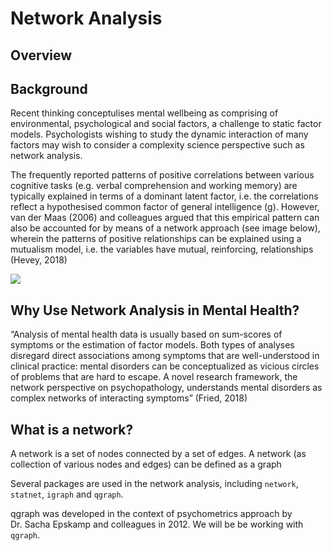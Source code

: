 # Network Analysis

## Overview

## Background

Recent thinking conceptulises mental wellbeing as comprising of environmental, psychological and social factors, a challenge to static factor models. Psychologists wishing to study the dynamic interaction of many factors may wish to consider a complexity science perspective such as network analysis.

The frequently reported patterns of positive correlations between various cognitive tasks (e.g. verbal comprehension and working memory) are typically explained in terms of a dominant latent factor, i.e. the correlations reflect a hypothesised common factor of general intelligence (g). However, van der Maas (2006) and colleagues argued that this empirical pattern can also be accounted for by means of a network approach (see image below), wherein the patterns of positive relationships can be explained using a mutualism model, i.e. the variables have mutual, reinforcing, relationships (Hevey, 2018)

<img src="images/mutualism.png">


## Why Use Network Analysis in Mental Health?

"Analysis of mental health data is usually based on sum-scores of symptoms or the estimation of factor models. Both types of analyses disregard direct associations among symptoms that are well-understood in clinical practice: mental disorders can be conceptualized as vicious circles of problems that are hard to escape. A novel research framework, the network perspective on psychopathology, understands mental disorders as complex networks of interacting symptoms" (Fried, 2018)

## What is a network?

A network is a set of nodes connected by a set of edges. A network (as collection of various nodes and edges) can be defined as a graph

Several packages are used in the network analysis, including `network`, `statnet`, `igraph` and `qgraph`.

qgraph was developed in the context of psychometrics approach by Dr. Sacha Epskamp and colleagues in 2012. We will be be working with `qgraph`.